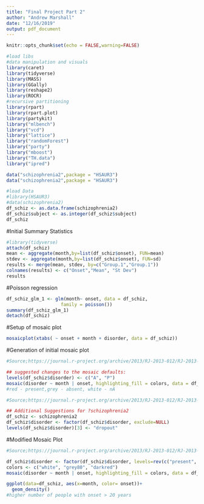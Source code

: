 ```yaml
---
title: "Final Project Part 2"
author: "Andrew Marshall"
date: "12/16/2019"
output: pdf_document
---
```


```r
knitr::opts_chunk$set(echo = FALSE,warning=FALSE)
```

```r
#load libs
#data manipulation and visuals
library(caret)
library(tidyverse)
library(MASS)
library(GGally)
library(reshape2)
library(ROCR)
#recursive partitioning
library(rpart)
library(rpart.plot)
library(partykit)
library("mlbench")
library("vcd")
library("lattice")
library("randomForest")
library("party")
library("mboost")
library("TH.data")
library("ipred")
```

```r

data("schizophrenia2",package = "HSAUR3")
data("schizophrenia2",package = "HSAUR3")

```



```r
#load Data
#library(HSAUR3)
#data(schizophrenia2)
df_schiz <- as.data.frame(schizophrenia2)
df_schiz$subject <- as.integer(df_schiz$subject) 
df_schiz

```

#Initial Summary Statistics
```r
#library(tidyverse)
attach(df_schiz)
mean <- aggregate(month,by=list(df_schiz$onset), FUN=mean)
stdev <- aggregate(month,by=list(df_schiz$onset), FUN=sd)
results <- merge(mean, stdev, by=c("Group.1","Group.1"))
colnames(results) <- c("Onset","Mean", "St Dev")
results

```

#Poisson regression
```r
df_schiz_glm_1 <- glm(month~ onset, data = df_schiz, 
                    family = poisson())
summary(df_schiz_glm_1)
detach(df_schiz)

```

#Setup of mosaic plot
```r
mosaicplot(xtabs( ~ onset + month + disorder, data = df_schiz))
```

#Generation of initial mosaic plot
```r
#Source;https://journal.r-project.org/archive/2013/RJ-2013-012/RJ-2013-012.pdf

## suggested changes to the mosaic defaults:
levels(df_schiz$disorder) <- c("A", "P")
mosaic(disorder ~ month | onset, highlighting_fill = colors, data = df_schiz)
#red - present,grey - absent, white - nA
```


```r
#Source;https://journal.r-project.org/archive/2013/RJ-2013-012/RJ-2013-012.pdf

## Additional Suggestions for ?schizophrenia2
df_schiz <- schizophrenia2
df_schiz$disorder <- factor(df_schiz$disorder, exclude=NULL)
levels(df_schiz$disorder)[3] <- "dropout"

```


#Modified Mosaic Plot
```r
#Source;https://journal.r-project.org/archive/2013/RJ-2013-012/RJ-2013-012.pdf

df_schiz$disorder <- factor(df_schiz$disorder, levels=rev(c("present", "absent", "dropout")))
colors <- c("white", "grey80", "darkred")
mosaic(disorder ~ month | onset, highlighting_fill = colors, data = df_schiz)

```
```r
ggplot(data=df_schiz, aes(x=month, color= onset))+
  geom_density()
#higher number of people with onset > 20 years
```

